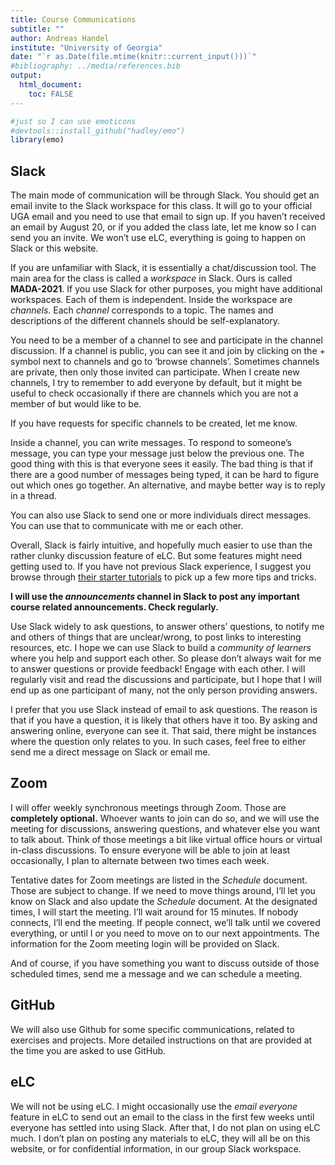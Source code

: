 ---
title: Course Communications
subtitle: ""
author: Andreas Handel
institute: "University of Georgia"
date: "`r as.Date(file.mtime(knitr::current_input()))`"
#bibliography: ../media/references.bib
output: 
  html_document:
    toc: FALSE
---


```{r, echo = FALSE}
#just so I can use emoticons
#devtools::install_github("hadley/emo")
library(emo)
```



## Slack

The main mode of communication will be through Slack. You should get an email invite to the Slack workspace for this class. It will go to your official UGA email and you need to use that email to sign up. If you haven't received an email by August 20, or if you added the class late, let me know so I can send you an invite. We won't use eLC, everything is going to happen on Slack or this website. 

If you are unfamiliar with Slack, it is essentially a chat/discussion tool. The main area for the class is called a _workspace_ in Slack. Ours is called __MADA-2021__. If you use Slack for other purposes, you might have additional workspaces. Each of them is independent. Inside the workspace are _channels_. Each _channel_ corresponds to a topic. The names and descriptions of the different channels should be self-explanatory. 

You need to be a member of a channel to see and participate in the channel discussion. If a channel is public, you can see it and join by clicking on the + symbol next to channels and go to 'browse channels'. Sometimes channels are private, then only those invited can participate. When I create new channels, I try to remember to add everyone by default, but it might be useful to check occasionally if there are channels which you are not a member of but would like to be.

If you have requests for specific channels to be created, let me know.

Inside a channel, you can write messages. To respond to someone's message, you can type your message just below the previous one. The good thing with this is that everyone sees it easily. The bad thing is that if there are a good number of messages being typed, it can be hard to figure out which ones go together. An alternative, and maybe better way is to reply in a thread.   

You can also use Slack to send one or more individuals direct messages. You can use that to communicate with me or each other.

Overall, Slack is fairly intuitive, and hopefully much easier to use than the rather clunky discussion feature of eLC. But some features might need getting used to. If you have not previous Slack experience, I suggest you browse through [their starter tutorials](https://slack.com/resources/slack-101) to pick up a few more tips and tricks.

**I will use the _announcements_ channel in Slack to post any important course related announcements. Check regularly.**

Use Slack widely to ask questions, to answer others' questions, to notify me and others of things that are unclear/wrong, to post links to interesting resources, etc. I hope we can use Slack  to build a _community of learners_ where you help and support each other. So please don't always wait for me to answer questions or provide feedback! Engage with each other. I will regularly visit and read the discussions and participate, but I hope that I will end up as one participant of many, not the only person providing answers.

I prefer that you use Slack instead of email to ask questions. The reason is that if you have a question, it is likely that others have it too. By asking and answering online, everyone can see it. That said, there might be instances where the question only relates to you. In such cases, feel free to either send me a direct message on Slack or email me. 



## Zoom

I will offer weekly synchronous meetings through Zoom. Those are **completely optional.**  Whoever wants to join can do so, and we will use the meeting for discussions, answering questions, and whatever else you want to talk about. Think of those meetings a bit like virtual office hours or virtual in-class discussions. To ensure everyone will be able to join at least occasionally, I plan to alternate between two times each week. 

Tentative dates for Zoom meetings are listed in the _Schedule_ document. Those are subject to change. If we need to move things around, I'll let you know on Slack and also update the _Schedule_ document. At the designated times, I will start the meeting. I'll wait around for 15 minutes. If nobody connects, I'll end the meeting. If people connect, we'll talk until we covered everything, or until I or you need to move on to our next appointments. The information for the Zoom meeting login will be provided on Slack.

And of course, if you have something you want to discuss outside of those scheduled times, send me a message and we can schedule a meeting.




## GitHub

We will also use Github for some specific communications, related to exercises and projects. More detailed instructions on that are provided at the time you are asked to use GitHub.



## eLC

We will not be using eLC. I might occasionally use the _email everyone_ feature in eLC to send out an email to the class in the first few weeks until everyone has settled into using Slack. After that, I do not plan on using eLC much. I don't plan on posting any materials to eLC, they will all be on this website, or for confidential information, in our group Slack workspace.


